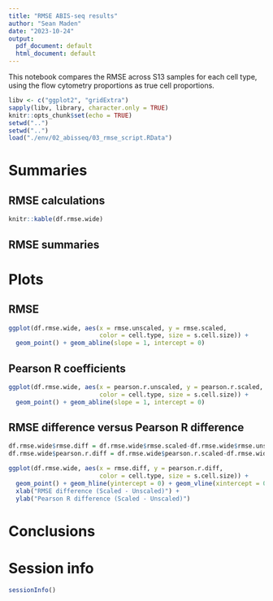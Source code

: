 ```yaml
---
title: "RMSE ABIS-seq results"
author: "Sean Maden"
date: "2023-10-24"
output:
  pdf_document: default
  html_document: default
---
```


This notebook compares the RMSE across S13 samples for each cell type, using the
flow cytometry proportions as true cell proportions.

```r
libv <- c("ggplot2", "gridExtra")
sapply(libv, library, character.only = TRUE)
knitr::opts_chunk$set(echo = TRUE)
setwd("..")
setwd("..")
load("./env/02_abisseq/03_rmse_script.RData")
```

# Summaries

## RMSE calculations

```r
knitr::kable(df.rmse.wide)
```

## RMSE summaries

# Plots

## RMSE

```r
ggplot(df.rmse.wide, aes(x = rmse.unscaled, y = rmse.scaled,
                         color = cell.type, size = s.cell.size)) + 
  geom_point() + geom_abline(slope = 1, intercept = 0)
```

## Pearson R coefficients

```r
ggplot(df.rmse.wide, aes(x = pearson.r.unscaled, y = pearson.r.scaled,
                         color = cell.type, size = s.cell.size)) + 
  geom_point() + geom_abline(slope = 1, intercept = 0)
```

## RMSE difference versus Pearson R difference

```r
df.rmse.wide$rmse.diff = df.rmse.wide$rmse.scaled-df.rmse.wide$rmse.unscaled
df.rmse.wide$pearson.r.diff = df.rmse.wide$pearson.r.scaled-df.rmse.wide$pearson.r.unscaled

ggplot(df.rmse.wide, aes(x = rmse.diff, y = pearson.r.diff,
                         color = cell.type, size = s.cell.size)) + 
  geom_point() + geom_hline(yintercept = 0) + geom_vline(xintercept = 0) +
  xlab("RMSE difference (Scaled - Unscaled)") +
  ylab("Pearson R difference (Scaled - Unscaled)")
```

# Conclusions

# Session info

```r
sessionInfo()
```
